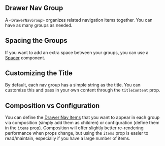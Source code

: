 
## Drawer Nav Group

A `<DrawerNavGroup>` organizes related navigation items together. You can have as many groups as needed.

<DrawerNavGroup />

## Spacing the Groups

If you want to add an extra space between your groups, you can use a [Spacer](/components/spacer/api-docs) component.

<SpacingNavGroups />

## Customizing the Title

By default, each nav group has a simple string as the title. You can customize this and pass in your own content through the `titleContent` prop.

<CustomNavGroupTitleContent />

## Composition vs Configuration

You can define the [Drawer Nav Items](/components/drawer/drawer-nav-item/api-docs) that you want to appear in each group via composition (simply add them as children) or configuration (define them in the `items` prop). Composition will offer slightly better re-rendering performance when props change, but using the `items` prop is easier to read/maintain, especially if you have a large number of items.

<DrawerNavGroupComposition />
